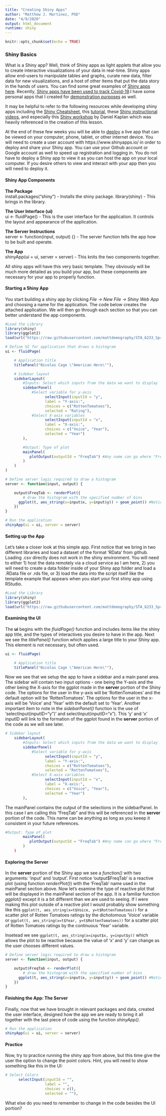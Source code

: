 ```yaml
---
title: "Creating Shiny Apps"
author: "Matthew J. Martinez, PhD"
date: "4/9/2020"
output: html_document
runtime: shiny
---
```


```r
knitr::opts_chunk$set(echo = TRUE)
```

### Shiny Basics

What is a Shiny app? Well, think of Shiny apps as light applets that allow you to create interactive visualizations of your data in real-time. Shiny apps allow end-users to manipulate tables and graphs, curate new data, filter data for new visualizations, and a host of other items that put the data story in the hands of users. You can find some great examples of [Shiny apps here](https://shiny.rstudio.com/gallery/). Recently, [Shiny apps have been used to track Covid-19](https://texas2036.shinyapps.io/covid_tracker/).I have some personal apps that I created for [demonstration purposes](https://matthew-j-martinez.shinyapps.io/Organizations_Test_Data/) as well. 

It may be helpful to refer to the following resources while developing shiny apps including the [Shiny Cheatsheet](https://shiny.rstudio.com/images/shiny-cheatsheet.pdf), this [tutorial](https://shiny.rstudio.com/tutorial/), these [Shiny instructional videos](https://resources.rstudio.com/shiny-2), and especially this [Shiny workshop](https://github.com/mattdemography/shinymark) by Daniel Kaplan which was heavily referenced in the creation of this lesson.

At the end of these few weeks you will be able to [deploy](https://www.shinyapps.io/) a live app that can be viewed on your computer, phone, tablet, or other internet device. You will need to create a user account with https://www.shinyapps.io/ in order to deploy and share your Shiny app. You can use your Github account or Google account as well to speed up registration and logging in. You do not have to deploy a Shiny app to view it as you can host the app on your local computer. If you desire others to view and interact with your app then you will need to deploy it.  

#### **Shiny App Components**  
**The Package**  
install.packages("shiny") - Installs the shiny package.
library(shiny) - This brings in the library.

**The User Interface (ui)**  
ui <- fluidPage() - This is the user interface for the application. It controls the layout and appearance of the application.

**The Server Instructions**  
server <- function(input, output) {} - The server function tells the app how to be built and operate.

**The App**  
shinyApp(ui = ui, server = server) - This knits the two components together.

All shiny apps will have this very basic template. They obviously will be much more detailed as you build your app, but these components are necessary for your app to properly function.

#### **Starting a Shiny App**  
You start building a shiny app by clicking *File -> New File -> Shiny Web App* and choosing a name for the application. The code below creates the attached application. We will then go through each section so that you can better understand the app components.


```r
#Load the Library
library(shiny)
library(ggplot2)
load(url("https://raw.githubusercontent.com/mattdemography/STA_6233_Spring2021/master/Data/nic-cage.RData"))

# Define UI for application that draws a histogram
ui <- fluidPage(

    # Application title
    titlePanel("Nicolas Cage \"American Hero\""),

    # Sidebar layout
    sidebarLayout(
        #Inputs: Select which inputs from the data we want to display
        sidebarPanel(
            #Select variable for y-axis
                  selectInput(inputId = "y", 
                  label = "Y-axis:",
                  choices = c("RottenTomatoes"), 
                  selected = "Rating"),
            #Select X-axix variables
                  selectInput(inputId = "x", 
                  label = "X-axis:",
                  choices = c("Voice", "Year"), 
                  selected = "Year")
        ),

        #Output: Type of plot
        mainPanel(
           plotOutput(outputId = "FreqTab") #Any name can go where "FreqTab" is, but be sure to keep it consistent with name in output$FreqTab in the server section
        )
    )
)

# Define server logic required to draw a histogram
server <- function(input, output) {

    output$FreqTab <- renderPlot({
        # draw the histogram with the specified number of bins
      ggplot(t, aes_string(x=input$x, y=input$y)) + geom_point() #Notice the difference between the ggplots
    })
}

# Run the application 
shinyApp(ui = ui, server = server)

```
  
#### **Setting up the App **  

Let's take a closer look at this simple app. First notice that we bring in two different libraries and load a dataset of the format 'RData' from github. Loading .csv directly does not work in the shiny environment. You will need to either 1) host the data remotely via a cloud service as I am here, 2) you will need to create a data folder inside of your Shiny app folder and load a .RData file or .rds file, or 3) load the data into the script itself like the template example that appears when you start your first shiny app using RStudio.

```r

#Load the Library
library(shiny)
library(ggplot2)
load(url("https://raw.githubusercontent.com/mattdemography/STA_6233_Spring2021/master/Data/nic-cage.RData"))
```
  
#### **Examining the UI**
  
The **ui** begins with the *fluidPage()* function and includes items like the shiny app title, and the types of interactives you desire to have in the app. Next we see the *titlePanel()* function which applies a large title to your Shiny app. This element is not necessary, but often used.

```r

ui <- fluidPage(

    # Application title
    titlePanel("Nicolas Cage \"American Hero\""),
```    
  
Now we see that we setup the app to have a sidebar and a main panel area. The sidebar will contain two input options - one being the Y-axis and the other being the X-axis for the ggplot made in the **server** portion of the Shiny code. The options for the user in the y-axis will be 'RottenTomatoes' and the default option will be 'RottenTomatoes'. The options for the user in the x-axis will be 'Voice' and 'Year' with the default set to 'Year'. Another important item to note in the *sidebarPanel()* function is the use of 'selectInput(inputID="y")' and selectInput(inputID="x"). This 'y' and 'x' inputID will link to the formation of the ggplot found in the **server** portion of the code as we will see later. 

```r
# Sidebar layout
    sidebarLayout(
        #Inputs: Select which inputs from the data we want to display
        sidebarPanel(
            #Select variable for y-axis
                  selectInput(inputId = "y", 
                  label = "Y-axis:",
                  choices = c("RottenTomatoes"), 
                  selected = "RottenTomatoes"),
            #Select X-axix variables
                  selectInput(inputId = "x", 
                  label = "X-axis:",
                  choices = c("Voice", "Year"), 
                  selected = "Year")
        ),
```

The mainPanel contains the output of the selections in the sidebarPanel. In this case I am calling this "FreqTab" and this will be referenced in the **server** portion of the code. This name can be anything as long as you keeep it consistent in your future references.

```r
#Output: Type of plot
        mainPanel(
           plotOutput(outputId = "FreqTab") #Any name can go where "FreqTab" is, but be sure to keep it consistent with name in output$FreqTab in the server section
        )
    )
```
  
#### **Exploring the Server**
  
In the **server** portion of the Shiny app we see a *function()* with two arguments: 'input' and 'output'. First notice 'output\$FreqTab' is a reactive plot (using function *renderPlot()*) with the 'FreqTab' name used in the mainPanel section above. Now let's examine the type of reactive plot that will be displayed in the mainPanel section of the app. It is a familiar function *ggplot()* except it is a bit different than we are used to seeing. If I were making this plot outside of a reactive plot I would probably show something like this
`ggplot(t, aes_string(x=t$Voice, y=t$RottenTomatoes))` for a scatter plot of Rotten Tomatoes ratings by the dichotomous 'Voice' variable or `ggplot(t, aes_string(x=t$Year, y=t$RottenTomatoes))` for a scatter plot of Rotten Tomatoes ratings by the continuous 'Year' variable.  

Insetead we see `ggplot(t, aes_string(x=input$x, y=input$y))` which allows the plot to be reactive because the value of 'x' and 'y' can change as the user chooses different values.

```r
# Define server logic required to draw a histogram
server <- function(input, output) {

    output$FreqTab <- renderPlot({
        # draw the histogram with the specified number of bins
      ggplot(t, aes_string(x=input$x, y=input$y)) + geom_point() #Notice the difference between the ggplots
    })
}
```

#### **Finishing the App: The Server**

Finally, now that we have brought in relevant packages and data, created the user interface, designed how the app we are ready to bring it all together with the last piece of code using the function *shinyApp()*.

```r

# Run the application 
shinyApp(ui = ui, server = server)

```


#### **Practice**
  
Now, try to practice running the shiny app from above, but this time give the user the option to change the point colors. Hint, you will need to show something like this in the UI:
```r
 
# Select Colors
      selectInput(inputId = "", 
                  label = "",
                  choices = c(), 
                  selected = ""),
```
  
What else do you need to remember to change in the code besides the UI portion?